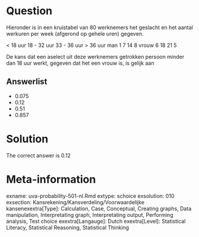 Question
========

Hieronder is in een kruistabel van 80 werknemers het geslacht en het aantal werkuren per week (afgerond op gehele uren) gegeven.

< 18 uur 18 - 32 uur 33 - 36 uur > 36 uur
man 1 7 14 8
vrouw 6 18 21 5

De kans dat een aselect uit deze werknemers getrokken persoon minder dan 18 uur werkt, gegeven dat het een vrouw is, is gelijk aan 

Answerlist
----------
* 0.075
* 0.12
* 0.51
* 0.857

Solution
========

The correct answer is  0.12 

Meta-information
================
exname: uva-probability-501-nl.Rmd 
extype: schoice 
exsolution: 010 
exsection: Kansrekening/Kansverdeling/Voorwaardelijke kansenexextra[Type]: Calculation, Case, Conceptual, Creating graphs, Data manipulation, Interpretating graph, Interpretating output, Performing analysis, Test choice 
exextra[Langauge]: Dutch 
exextra[Level]: Statistical Literacy, Statistical Reasoning, Statistical Thinking 
